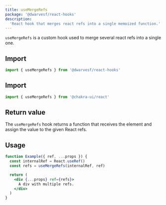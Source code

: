 ```yaml
---
title: useMergeRefs
package: '@dwarvesf/react-hooks'
description:
  'React hook that merges react refs into a single memoized function.'
---
```


`useMergeRefs` is a custom hook used to merge several react refs into a single
one.

## Import

```js
import { useMergeRefs } from '@dwarvesf/react-hooks'
```

## Import

```js
import { useMergeRefs } from '@chakra-ui/react'
```

## Return value

The `useMergeRefs` hook returns a function that receives the element and assign
the value to the given React refs.

## Usage

```jsx
function Example({ ref, ...props }) {
  const internalRef = React.useRef()
  const refs = useMergeRefs(internalRef, ref)

  return (
    <div {...props} ref={refs}>
      A div with multiple refs.
    </div>
  )
}
```
